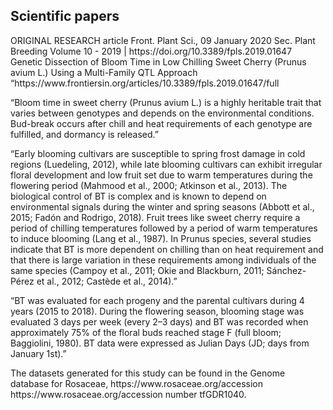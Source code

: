 
## Scientific papers

ORIGINAL RESEARCH article
Front. Plant Sci., 09 January 2020
Sec. Plant Breeding
Volume 10 - 2019 | https://doi.org/10.3389/fpls.2019.01647
Genetic Dissection of Bloom Time in Low Chilling Sweet Cherry (Prunus avium L.) Using a Multi-Family QTL Approach
"https://www.frontiersin.org/articles/10.3389/fpls.2019.01647/full

"Bloom time in sweet cherry (Prunus avium L.) is a highly heritable trait that varies between genotypes and depends on the environmental conditions. Bud-break occurs after chill and heat requirements of each genotype are fulfilled, and dormancy is released."

"Early blooming cultivars are susceptible to spring frost damage in cold regions (Luedeling, 2012), while late blooming cultivars can exhibit irregular floral development and low fruit set due to warm temperatures during the flowering period (Mahmood et al., 2000; Atkinson et al., 2013). The biological control of BT is complex and is known to depend on environmental signals during the winter and spring seasons (Abbott et al., 2015; Fadón and Rodrigo, 2018). Fruit trees like sweet cherry require a period of chilling temperatures followed by a period of warm temperatures to induce blooming (Lang et al., 1987). In Prunus species, several studies indicate that BT is more dependent on chilling than on heat requirement and that there is large variation in these requirements among individuals of the same species (Campoy et al., 2011; Okie and Blackburn, 2011; Sánchez-Pérez et al., 2012; Castède et al., 2014)."

"BT was evaluated for each progeny and the parental cultivars during 4 years (2015 to 2018). During the flowering season, blooming stage was evaluated 3 days per week (every 2–3 days) and BT was recorded when approximately 75% of the floral buds reached stage F (full bloom; Baggiolini, 1980). BT data were expressed as Julian Days (JD; days from January 1st). "

The datasets generated for this study can be found in the Genome database for Rosaceae, https://www.rosaceae.org/accession https://www.rosaceae.org/accession number tfGDR1040.






